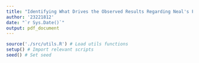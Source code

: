 ```yaml
---
title: "Identifying What Drives the Observed Results Regarding Neal's Funnel"
author: '23221812'
date: "`r Sys.Date()`"
output: pdf_document
---
```


```r
source('./src/utils.R') # Load utils functions
setup() # Import relevant scripts
seed() # Set seed
```

```r

```
